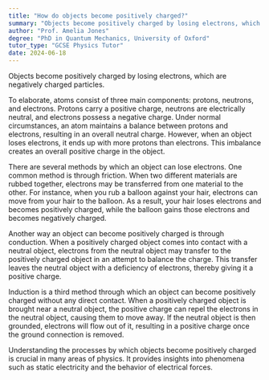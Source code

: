 ```yaml
---
title: "How do objects become positively charged?"
summary: "Objects become positively charged by losing electrons, which are negatively charged particles."
author: "Prof. Amelia Jones"
degree: "PhD in Quantum Mechanics, University of Oxford"
tutor_type: "GCSE Physics Tutor"
date: 2024-06-18
---
```


Objects become positively charged by losing electrons, which are negatively charged particles.

To elaborate, atoms consist of three main components: protons, neutrons, and electrons. Protons carry a positive charge, neutrons are electrically neutral, and electrons possess a negative charge. Under normal circumstances, an atom maintains a balance between protons and electrons, resulting in an overall neutral charge. However, when an object loses electrons, it ends up with more protons than electrons. This imbalance creates an overall positive charge in the object.

There are several methods by which an object can lose electrons. One common method is through friction. When two different materials are rubbed together, electrons may be transferred from one material to the other. For instance, when you rub a balloon against your hair, electrons can move from your hair to the balloon. As a result, your hair loses electrons and becomes positively charged, while the balloon gains those electrons and becomes negatively charged.

Another way an object can become positively charged is through conduction. When a positively charged object comes into contact with a neutral object, electrons from the neutral object may transfer to the positively charged object in an attempt to balance the charge. This transfer leaves the neutral object with a deficiency of electrons, thereby giving it a positive charge.

Induction is a third method through which an object can become positively charged without any direct contact. When a positively charged object is brought near a neutral object, the positive charge can repel the electrons in the neutral object, causing them to move away. If the neutral object is then grounded, electrons will flow out of it, resulting in a positive charge once the ground connection is removed.

Understanding the processes by which objects become positively charged is crucial in many areas of physics. It provides insights into phenomena such as static electricity and the behavior of electrical forces.
    